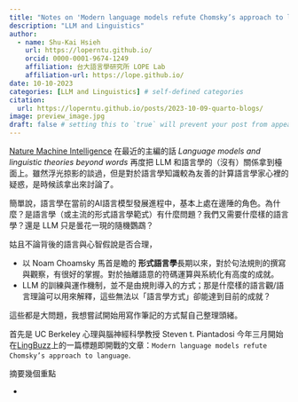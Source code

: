 ```yaml
---
title: "Notes on 'Modern language models refute Chomsky’s approach to language (Steven T. Piantadosi)'"
description: "LLM and Linguistics"
author:
  - name: Shu-Kai Hsieh
    url: https://loperntu.github.io/
    orcid: 0000-0001-9674-1249
    affiliation: 台大語言學研究所 LOPE Lab
    affiliation-url: https://lope.github.io/ 
date: 10-10-2023
categories: [LLM and Linguistics] # self-defined categories
citation: 
  url: https://loperntu.github.io/posts/2023-10-09-quarto-blogs/ 
image: preview_image.jpg
draft: false # setting this to `true` will prevent your post from appearing on your listing page until you're ready!
---
```



[Nature Machine Intelligence](https://www.nature.com/articles/s42256-023-00703-8) 在最近的主編的話 *Language models and linguistic theories beyond words* 再度把 LLM 和語言學的（沒有）關係拿到檯面上。雖然浮光掠影的談過，但是對於語言學知識較為友善的計算語言學家心裡的疑惑，是時候該拿出來討論了。

簡單說，語言學在當前的AI語言模型發展進程中，基本上處在邊陲的角色。為什麼？是語言學（或主流的形式語言學範式）有什麼問題？我們又需要什麼樣的語言學？還是 LLM 只是曇花一現的隨機鸚鵡？

姑且不論背後的語言與心智假說是否合理，

- 以 Noam Choamsky 馬首是瞻的 **形式語言學**長期以來，對於句法規則的撰寫與觀察，有很好的掌握。對於抽離語意的符碼運算與系統化有高度的成就。
- LLM 的訓練與運作機制，並不是由規則導入的方式；那是什麼樣的語言觀/語言理論可以用來解釋，這些無法以「語言學方式」卻能達到目前的成就？

這些都是大問題，我想嘗試開始用寫作筆記的方式幫自己整理頭緒。

首先是 UC Berkeley 心理與腦神經科學教授 Steven t. Piantadosi 今年三月開始在[LingBuzz](https://lingbuzz.net/lingbuzz/007180)上的一篇標題即開戰的文章：`Modern language models refute Chomsky’s approach to language`.

摘要幾個重點

- 






